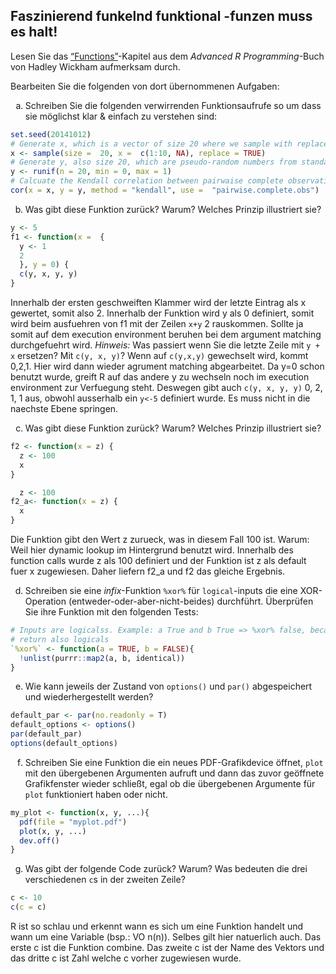 ## Faszinierend funkelnd funktional -funzen muss es halt!

Lesen Sie das ["Functions"](http://adv-r.had.co.nz/Functions.html)-Kapitel aus dem *Advanced R Programming*-Buch von Hadley Wickham aufmerksam durch.

Bearbeiten Sie die folgenden von dort übernommenen Aufgaben:

a)  Schreiben Sie die folgenden verwirrenden Funktionsaufrufe so um dass sie möglichst klar & einfach zu verstehen sind:

```r
set.seed(20141012)
# Generate x, which is a vector of size 20 where we sample with replacement. (Comment not necessary, but i used for the structure of the function)
x <- sample(size =  20, x =  c(1:10, NA), replace = TRUE)
# Generate y, also size 20, which are pseudo-random numbers from standarduniform distribution.
y <- runif(n = 20, min = 0, max = 1)
# Calcuate the Kendall correlation between pairwaise complete observations.
cor(x = x, y = y, method = "kendall", use =  "pairwise.complete.obs")
```

b)  Was gibt diese Funktion zurück? Warum? Welches Prinzip illustriert sie?

```r
y <- 5
f1 <- function(x =  {
  y <- 1  
  2
  }, y = 0) {
  c(y, x, y, y)
}
```
Innerhalb der ersten geschweiften Klammer wird der letzte Eintrag als x gewertet, somit also 2. Innerhalb der Funktion wird y als 0 definiert, somit wird beim ausfuehren von f1 mit der Zeilen `x+y` 2 rauskommen. Sollte ja somit auf dem execution environment beruhen bei dem argument matching durchgefuehrt wird.
*Hinweis:* Was passiert wenn Sie die letzte Zeile mit `y + x` ersetzen? Mit `c(y, x, y)`?
Wenn auf `c(y,x,y)` gewechselt wird, kommt 0,2,1. Hier wird dann wieder agrument matching abgearbeitet. Da y=0 schon benutzt wurde, greift R auf das andere y zu wechseln noch im execution environment zur Verfuegung steht. Deswegen gibt auch `c(y, x, y, y)` 0, 2, 1, 1 aus, obwohl ausserhalb ein `y<-5` definiert wurde. Es muss nicht in die naechste Ebene springen.

c)  Was gibt diese Funktion zurück? Warum? Welches Prinzip illustriert sie?

```r
  
f2 <- function(x = z) {
  z <- 100
  x
}

  z <- 100
f2_a<- function(x = z) {
  x
}
```

Die Funktion gibt den Wert z zurueck, was in diesem Fall 100 ist. Warum: Weil hier dynamic lookup im Hintergrund benutzt wird. Innerhalb des function calls wurde z als 100 definiert und der Funktion ist z als default fuer x zugewiesen. Daher liefern f2_a und f2 das gleiche Ergebnis.


d)  Schreiben sie eine *infix*-Funktion `%xor%` für `logical`-inputs die eine XOR-Operation (entweder-oder-aber-nicht-beides) durchführt. Überprüfen Sie ihre Funktion mit den folgenden Tests:

```r
# Inputs are logicalss. Example: a True and b True => %xor% false, because is in both
# return also logicals
`%xor%` <- function(a = TRUE, b = FALSE){
  !unlist(purrr::map2(a, b, identical))
}
```

e)  Wie kann jeweils der Zustand von `options()` und `par()` abgespeichert und wiederhergestellt werden?
```r
default_par <- par(no.readonly = T)
default_options <- options()
par(default_par)
options(default_options)
```

f)  Schreiben Sie eine Funktion die ein neues PDF-Grafikdevice öffnet, `plot` mit den übergebenen Argumenten aufruft und dann das zuvor geöffnete Grafikfenster wieder schließt, egal ob die übergebenen Argumente für `plot` funktioniert haben oder nicht.

```r
my_plot <- function(x, y, ...){
  pdf(file = "myplot.pdf")
  plot(x, y, ...)
  dev.off()
}
```


g)  Was gibt der folgende Code zurück? Warum? Was bedeuten die drei verschiedenen `c`s in der zweiten Zeile?

```r
c <- 10
c(c = c)
```

R ist so schlau und erkennt wann es sich um eine Funktion handelt und wann um eine Variable (bsp.: VO n(n)). Selbes gilt hier natuerlich auch.
Das erste c ist die Funktion combine. Das zweite c ist der Name des Vektors und das dritte c ist Zahl welche c vorher zugewiesen wurde.


